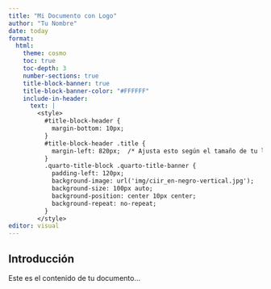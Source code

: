 ```yaml
---
title: "Mi Documento con Logo"
author: "Tu Nombre"
date: today
format:
  html:
    theme: cosmo
    toc: true
    toc-depth: 3
    number-sections: true
    title-block-banner: true
    title-block-banner-color: "#FFFFFF"
    include-in-header:
      text: |
        <style>
          #title-block-header {
            margin-bottom: 10px;
          }
          #title-block-header .title {
            margin-left: 820px;  /* Ajusta esto según el tamaño de tu logo */
          }
          .quarto-title-block .quarto-title-banner {
            padding-left: 120px;
            background-image: url('img/ciir_en-negro-vertical.jpg');
            background-size: 100px auto;
            background-position: center 10px center;
            background-repeat: no-repeat;
          }
        </style>
editor: visual
---
```


## Introducción

Este es el contenido de tu documento...